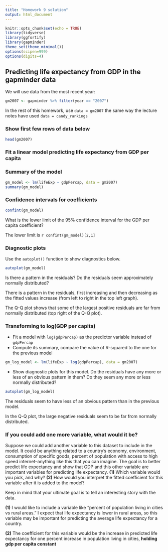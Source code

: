 ```yaml
---
title: "Homework 9 solution"
output: html_document
---
```


```r
knitr::opts_chunk$set(echo = TRUE)
library(tidyverse)
library(ggfortify)
library(gapminder)
theme_set(theme_minimal())
options(scipen=999)
options(digits=4)
```

## Predicting life expectancy from GDP in the gapminder data

We will use data from the most recent year:

```r
gm2007 <- gapminder %>% filter(year == "2007")
```

In the rest of this homework, use `data = gm2007` the same way the lecture notes have used `data = candy_rankings`

### Show first few rows of data below

```r
head(gm2007)
```

### Fit a linear model predicting life expectancy from GDP per capita


### Summary of the model

```r
gm_model <- lm(lifeExp ~ gdpPercap, data = gm2007)
summary(gm_model)
```


### Confidence intervals for coefficients

```r
confint(gm_model)
```

What is the lower limit of the 95\% confidence interval for the GDP per capita coefficient?

The lower limit is `r confint(gm_model)[2,1]`

### Diagnostic plots

Use the `autoplot()` function to show diagnostics below.

```r
autoplot(gm_model)
```

Is there a pattern in the residuals? Do the residuals seem approximately normally distributed?

There is a pattern in the residuals, first increasing and then decreasing as the fitted values increase (from left to right in the top left graph).

The Q-Q plot shows that some of the largest positive residuals are far from normally distributed (top right of the Q-Q plot).

### Transforming to log(GDP per capita)

- Fit a model with `log(gdpPercap)` as the predictor variable instead of `gdpPercap`
- Compute its summary, compare the value of R-squared to the one for the previous model


```r
gm_log_model <- lm(lifeExp ~ log(gdpPercap), data = gm2007)
```

- Show diagnostic plots for this model. Do the residuals have any more or less of an obvious pattern in them? Do they seem any more or less normally distributed?

```r
autoplot(gm_log_model)
```

The residuals seem to have less of an obvious pattern than in the previous model.

In the Q-Q plot, the large negative residuals seem to be far from normally distributed.

### If you could add one more variable, what would it be?

Suppose we could add another variable to this dataset to include in the model. It could be anything related to a country's economy, environment, consumption of specific goods, percent of population with access to high speed internet--anything like this that you can imagine. The goal is to better predict life expectancy and show that GDP and this other variable are important variables for predicting life expectancy. **(1)** Which variable would you pick, and why? **(2)** How would you interpret the fitted coefficient for this variable after it is added to the model?

Keep in mind that your ultimate goal is to tell an interesting story with the data.


**(1)** I would like to include a variable like "percent of population living in cities vs rural areas."  I expect that life expectancy is lower in rural areas, so this variable may be important for predicting the average life expectancy for a country.

**(2)** The coefficient for this variable would be the increase in predicted life expectancy for one percent increase in population living in cities, **holding gdp per capita constant**

